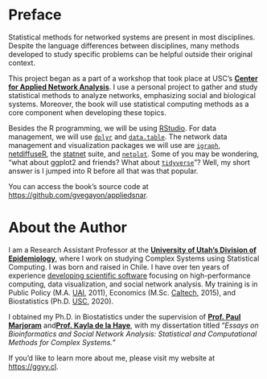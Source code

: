 # Preface

\renewcommand{\Pr}[1]{\mbox{Pr}\left(#1\right)}
\renewcommand{\exp}[1]{\mbox{exp}\left\{#1\right\}}

Statistical methods for networked systems are present in most disciplines. Despite the language differences between disciplines, many methods developed to study specific problems can be helpful outside their original context.

This project began as a part of a workshop that took place at USC's <a href="https://cana.usc.edu" target="_blank">**Center for Applied Network Analysis**</a>. I use a personal project to gather and study statistical methods to analyze networks, emphasizing social and biological systems. Moreover, the book will use statistical computing methods as a core component when developing these topics.

Besides the R programming, we will be using <a href="https://posit.co" target="_blank">RStudio</a>. For data management, we will use <a href="https://cran.r-project.org/package=dplyr" target="_blank">`dplyr`</a> and <a href="https://cran.r-project.org/package=data.table" target="_blank">`data.table`</a>. The network data management and visualization packages we will use are  <a href="https://cran.r-project.org/package=igraph" target="_blank">`igraph`</a>, <a href="https://cran.r-project.org/package=netdiffuseR" target="_blank">netdiffuseR</a>, the <a href="https://statnet.org" target="_blank">statnet</a> suite, and <a href="https://cran.r-project.org/package=netplot" target="_blank">`netplot`</a>. Some of you may be wondering, "what about ggplot2 and friends? What about <a href="https://www.tidyverse.org/" target="_blank">`tidyverse`</a>"? Well, my short answer is I jumped into R before all that was that popular. 

You can access the book's source code at <a href="https://github.com/gvegayon/appliedsnar" target="_blank">https://github.com/gvegayon/appliedsnar</a>.

# About the Author

I am a Research Assistant Professor at the <a href="https://medicine.utah.edu/internal-medicine/epidemiology" target="_blank">**University of Utah's Division of Epidemiology**</a>, where I work on studying Complex Systems using Statistical Computing. I was born and raised in Chile. I have over ten years of experience <a href="https://github.com/gvegayon" target="_blank">developing scientific software</a> focusing on high-performance computing, data visualization, and social network analysis. My training is in Public Policy (M.A. <a href="https://uai.cl" target="_blank">UAI</a>, 2011), Economics (M.Sc. <a href="https://caltech.edu" target="_blank">Caltech</a>, 2015), and Biostatistics (Ph.D. <a href="https://usc.edu" target="_blank">USC</a>, 2020).

I obtained my Ph.D. in Biostatistics under the supervision of <a href="https://scholar.google.com/citations?user=Zj5ky5gAAAAJ&hl=en" target="_blank">**Prof. Paul Marjoram**</a> and<a href="https://kayladelahaye.net/" target="_blank">**Prof. Kayla de la Haye**</a>, with my dissertation titled "*Essays on Bioinformatics and Social Network Analysis: Statistical and Computational Methods for Complex Systems.*"

If you'd like to learn more about me, please visit my website at <a href="https://ggvy.cl" target="_blank">https://ggvy.cl</a>.

